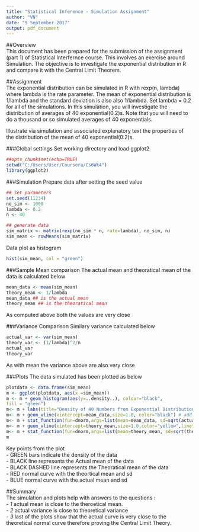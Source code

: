 ```yaml
---
title: "Statistical Inference - Simulation Assignment"
author: "VN"
date: "9 September 2017"
output: pdf_document
---
```

##Overview  
This document has been prepared for the submission of the assignment (part 1) of Statistical Interfernce course. This involves an exercise around Simulation. The objective is to investigate the exponential distribution in R and compare it with the Central Limit Theorem.  

##Assignment  
The exponential distribution can be simulated in R with rexp(n, lambda) where lambda is the rate parameter. The mean of exponential distribution is 1/lambda and the standard deviation is also also 1/lambda. Set lambda = 0.2 for all of the simulations. In this simulation, you will investigate the distribution of averages of 40 exponential(0.2)s. Note that you will need to do a thousand or so simulated averages of 40 exponentials.

Illustrate via simulation and associated explanatory text the properties of the distribution of the mean of 40 exponential(0.2)s. 

###Global settings
Set working directory and load ggplot2  

```r
##opts_chunk$set(echo=TRUE)
setwd("C:/Users/User/Coursera/Cs6Wk4")
library(ggplot2)

```
###Simulation
Prepare data after setting the seed value
```r
## set parameters
set.seed(11234)
no_sim <- 1000
lambda <- 0.2
n <- 40

## generate data
sim_matrix <- matrix(rexp(no_sim * n, rate=lambda), no_sim, n)
sim_mean <- rowMeans(sim_matrix)

```
Data plot as histogram

```r
hist(sim_mean, col = "green")
```


###Sample Mean comparison
The actual mean and theoratical mean of the data is calculated below
```r
mean_data <- mean(sim_mean)
theory_mean <- 1/lambda
mean_data ## is the actual mean
theory_mean ## is the theoratical mean
```
As computed above both the values are very close

###Variance Comparison
Similary variance calculated below
```r
actual_var <- var(sim_mean)
theory_var <- (1/lambda)^2/n
actual_var
theory_var
```
As with mean the variance above are also very close

###Plots
The data simulated has been plotted as below

```r
plotdata <- data.frame(sim_mean)
m <- ggplot(plotdata, aes(x =sim_mean))
m <- m + geom_histogram(aes(y=..density..), colour="black",
fill = "green")
m<- m + labs(title="Density of 40 Numbers from Exponential Distribution", x="Mean of 40 Selections", y="Density")
m<- m + geom_vline(xintercept=mean_data,size=1.0, color="black") # add a line for the actual mean
m<- m + stat_function(fun=dnorm,args=list(mean=mean_data, sd=sqrt(actual_var)),color = "blue", size = 1.0)
m<- m + geom_vline(xintercept=theory_mean,size=1.0,color="yellow",linetype = "longdash")
m<- m + stat_function(fun=dnorm,args=list(mean=theory_mean, sd=sqrt(theory_var)),color = "red", size = 1.0)
m
```
Key points from the plot  
- GREEN bars indicate the density of the data  
- BLACK line represents the Actual mean of the data  
- BLACK DASHED line represents the Theoratical mean of the data  
- RED normal curve with the theortical mean and sd  
- BLUE normal curve with the actual mean and sd  

##Summary  
The simulation and plots help with answers to the questions :  
-  *1*  actual mean is close to the theroetical mean.   
-  *2*  actual variance is close to  theoretical variance  
-  *3*  last of the plots show that  the actual curve is very close to the theoretical normal curve therefore proving the Central Limit Theory.  
